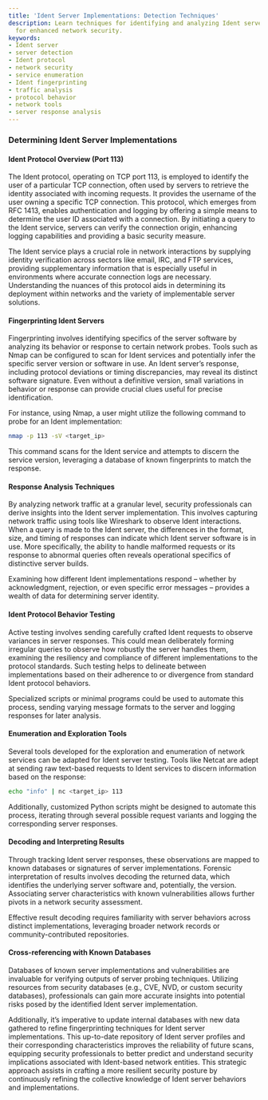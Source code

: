 ```yaml
---
title: 'Ident Server Implementations: Detection Techniques'
description: Learn techniques for identifying and analyzing Ident server implementations
  for enhanced network security.
keywords:
- Ident server
- server detection
- Ident protocol
- network security
- service enumeration
- Ident fingerprinting
- traffic analysis
- protocol behavior
- network tools
- server response analysis
---
```


### Determining Ident Server Implementations

#### Ident Protocol Overview (Port 113)

The Ident protocol, operating on TCP port 113, is employed to identify the user of a particular TCP connection, often used by servers to retrieve the identity associated with incoming requests. It provides the username of the user owning a specific TCP connection. This protocol, which emerges from RFC 1413, enables authentication and logging by offering a simple means to determine the user ID associated with a connection. By initiating a query to the Ident service, servers can verify the connection origin, enhancing logging capabilities and providing a basic security measure.

The Ident service plays a crucial role in network interactions by supplying identity verification across sectors like email, IRC, and FTP services, providing supplementary information that is especially useful in environments where accurate connection logs are necessary. Understanding the nuances of this protocol aids in determining its deployment within networks and the variety of implementable server solutions.

#### Fingerprinting Ident Servers

Fingerprinting involves identifying specifics of the server software by analyzing its behavior or response to certain network probes. Tools such as Nmap can be configured to scan for Ident services and potentially infer the specific server version or software in use. An Ident server’s response, including protocol deviations or timing discrepancies, may reveal its distinct software signature. Even without a definitive version, small variations in behavior or response can provide crucial clues useful for precise identification.

For instance, using Nmap, a user might utilize the following command to probe for an Ident implementation:
```sh
nmap -p 113 -sV <target_ip>
```
This command scans for the Ident service and attempts to discern the service version, leveraging a database of known fingerprints to match the response.

#### Response Analysis Techniques

By analyzing network traffic at a granular level, security professionals can derive insights into the Ident server implementation. This involves capturing network traffic using tools like Wireshark to observe Ident interactions. When a query is made to the Ident server, the differences in the format, size, and timing of responses can indicate which Ident server software is in use. More specifically, the ability to handle malformed requests or its response to abnormal queries often reveals operational specifics of distinctive server builds.

Examining how different Ident implementations respond – whether by acknowledgment, rejection, or even specific error messages – provides a wealth of data for determining server identity.

#### Ident Protocol Behavior Testing

Active testing involves sending carefully crafted Ident requests to observe variances in server responses. This could mean deliberately forming irregular queries to observe how robustly the server handles them, examining the resiliency and compliance of different implementations to the protocol standards. Such testing helps to delineate between implementations based on their adherence to or divergence from standard Ident protocol behaviors.

Specialized scripts or minimal programs could be used to automate this process, sending varying message formats to the server and logging responses for later analysis.

#### Enumeration and Exploration Tools

Several tools developed for the exploration and enumeration of network services can be adapted for Ident server testing. Tools like Netcat are adept at sending raw text-based requests to Ident services to discern information based on the response:
```sh
echo "info" | nc <target_ip> 113
```
Additionally, customized Python scripts might be designed to automate this process, iterating through several possible request variants and logging the corresponding server responses.

#### Decoding and Interpreting Results

Through tracking Ident server responses, these observations are mapped to known databases or signatures of server implementations. Forensic interpretation of results involves decoding the returned data, which identifies the underlying server software and, potentially, the version. Associating server characteristics with known vulnerabilities allows further pivots in a network security assessment.

Effective result decoding requires familiarity with server behaviors across distinct implementations, leveraging broader network records or community-contributed repositories.

#### Cross-referencing with Known Databases

Databases of known server implementations and vulnerabilities are invaluable for verifying outputs of server probing techniques. Utilizing resources from security databases (e.g., CVE, NVD, or custom security databases), professionals can gain more accurate insights into potential risks posed by the identified Ident server implementation.

Additionally, it’s imperative to update internal databases with new data gathered to refine fingerprinting techniques for Ident server implementations. This up-to-date repository of Ident server profiles and their corresponding characteristics improves the reliability of future scans, equipping security professionals to better predict and understand security implications associated with Ident-based network entities. This strategic approach assists in crafting a more resilient security posture by continuously refining the collective knowledge of Ident server behaviors and implementations.